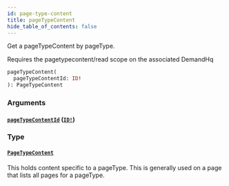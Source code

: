 ```yaml
---
id: page-type-content
title: pageTypeContent
hide_table_of_contents: false
---
```



Get a pageTypeContent by pageType.
                
Requires the pagetypecontent/read scope on the associated DemandHq

```graphql
pageTypeContent(
  pageTypeContentId: ID!
): PageTypeContent
```


### Arguments

#### [`pageTypeContentId`](#) ([`ID!`](/demand/api/graphql-admin/reference/scalars/id))




### Type

#### [`PageTypeContent`](/demand/api/graphql-admin/reference/objects/page-type-content)

This holds content specific to a pageType. This is generally used on a page that lists all pages for a pageType.




